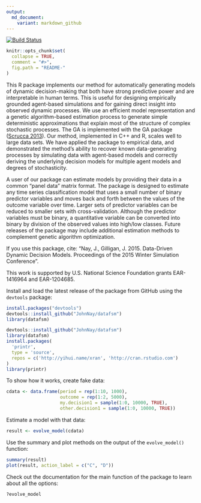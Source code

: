 ```yaml
---
output:
  md_document:
    variant: markdown_github
---
```


<!-- README.md is generated from README.Rmd. Please edit that file -->

[![Build Status](https://travis-ci.org/JohnNay/datafsm.png?branch=master)](https://travis-ci.org/JohnNay/datafsm)

```r
knitr::opts_chunk$set(
  collapse = TRUE,
  comment = "#>",
  fig.path = "README-"
)
```

This R package implements our method for automatically generating models of dynamic decision-making that both have strong predictive power and are interpretable in human terms. This is useful for designing empirically grounded agent-based simulations and for gaining direct insight into observed dynamic processes. We use an efficient model representation and a genetic algorithm-based estimation process to generate simple deterministic approximations that explain most of the structure of complex stochastic processes. The GA is implemented with the GA package ([Scrucca 2013](http://www.jstatsoft.org/v53/i04/)). Our method, implemented in C++ and R, scales well to large data sets. We have applied the package to empirical data, and demonstrated the method's ability to recover known data-generating processes by simulating data with agent-based models and correctly deriving the underlying decision models for multiple agent models and degrees of stochasticity.

A user of our package can estimate models by providing their data in a common "panel data" matrix format. The package is designed to estimate any time series classification model that uses a small number of binary predictor variables and moves back and forth between the values of the outcome variable over time. Larger sets of predictor variables can be reduced to smaller sets with cross-validation. Although the predictor variables must be binary, a quantitative variable can be converted into binary by division of the observed values into high/low classes. Future releases of the package may include additional estimation methods to complement genetic algorithm optimization.

If you use this package, cite: "Nay, J., Gilligan, J. 2015. Data-Driven Dynamic Decision Models. Proceedings of the 2015 Winter Simulation Conference".

This work is supported by U.S. National Science Foundation grants EAR-1416964 and EAR-1204685.

Install and load the latest release of the package from GitHub using the `devtools` package:
```r
install.packages("devtools")
devtools::install_github("JohnNay/datafsm")
library(datafsm)
```

```r
devtools::install_github("JohnNay/datafsm")
library(datafsm)
install.packages(
  'printr',
  type = 'source',
  repos = c('http://yihui.name/xran', 'http://cran.rstudio.com')
)
library(printr)
```

To show how it works, create fake data:
```r
cdata <- data.frame(period = rep(1:10, 1000),
                    outcome = rep(1:2, 5000),
                    my.decision1 = sample(1:0, 10000, TRUE),
                    other.decision1 = sample(1:0, 10000, TRUE))
```

Estimate a model with that data:
```r
result <- evolve_model(cdata)
```

Use the summary and plot methods on the output of the `evolve_model()` function:
```r
summary(result)
plot(result, action_label = c("C", "D"))
```

Check out the documentation for the main function of the package to learn about all the options:
```r
?evolve_model
````

